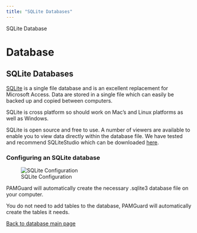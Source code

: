 ```yaml
---
title: "SQLite Databases"
---
```

 SQLite Database  

Database
========

SQLite Databases
----------------

[SQLite](http://www.sqlite.org/) is a single file database and is an excellent replacement for Microsoft Access. Data are stored in a single file which can easily be backed up and copied between computers.

SQLite is cross platform so should work on Mac's and Linux platforms as well as Windows.

SQLite is open source and free to use. A number of viewers are available to enable you to view data directly within the database file. We have tested and recommend SQLiteStudio which can be downloaded [here](http://sqlitestudio.pl/).

### Configuring an SQLite database

![SQLite Configuration](Images/databaseSQLite.png)  

PAMGuard will automatically create the necessary .sqlite3 database file on your computer.

You do not need to add tables to the database, PAMGuard will automatically create the tables it needs.

  
[Back to database main page](database_database.html)